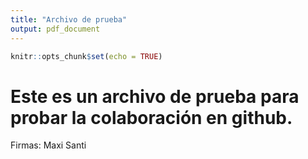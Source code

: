 ```yaml
---
title: "Archivo de prueba"
output: pdf_document
---
```


```r
knitr::opts_chunk$set(echo = TRUE)
```

# Este es un archivo de prueba para probar la colaboración en github.

Firmas:
Maxi
Santi

